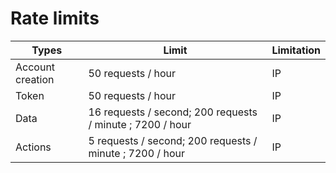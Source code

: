 # Rate limits
 
| Types            | Limit                              | Limitation |
| ---------------- | ---------------------------------- | ---------- |
| Account creation | 50 requests / hour                  | IP         |
| Token            | 50 requests / hour                  | IP         |
| Data             | 16 requests / second; 200 requests / minute ; 7200 / hour | IP         |
| Actions          | 5 requests / second; 200 requests / minute ;  7200 / hour  | IP         |

   